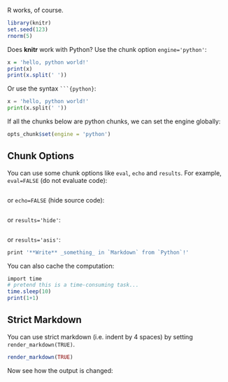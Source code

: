 R works, of course.

```r
library(knitr)
set.seed(123)
rnorm(5)
```

Does **knitr** work with Python? Use the chunk option `engine='python'`:

```r
x = 'hello, python world!'
print(x)
print(x.split(' '))
```

Or use the syntax ```` ```{python} ````:

```python
x = 'hello, python world!'
print(x.split(' '))
```

If all the chunks below are python chunks, we can set the engine globally:

```r
opts_chunk$set(engine = 'python')
```

## Chunk Options

You can use some chunk options like `eval`, `echo` and `results`. For example, `eval=FALSE` (do not evaluate code):

```r
```

or `echo=FALSE` (hide source code):

```r
```

or `results='hide'`:

```r
```

or `results='asis'`:

```r
print '**Write** _something_ in `Markdown` from `Python`!'
```

You can also cache the computation:

```r
import time
# pretend this is a time-consuming task...
time.sleep(10)
print(1+1)
```

## Strict Markdown

You can use strict markdown (i.e. indent by 4 spaces) by setting `render_markdown(TRUE)`.

```r
render_markdown(TRUE)
```

Now see how the output is changed:

```r
```
